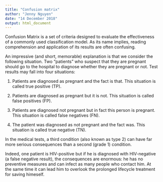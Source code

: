 ---
title: "Confusion matrix"
author: "Jenny Nguyen"
date: "14 December 2018"
output: html_document
---



Confusion Matrix is a set of criteria designed to evaluate the effectiveness of a commonly used classification model. As its name implies, reading comprehension and application of its results are often confusing.


An impressive (and short, memorable) explanation is that we consider the following situation. Two "patients" who suspect that they are pregnant should go to the hospital to diagnose whether they are pregnant or not. Test results may fall into four situations:

1. Patients are diagnosed as pregnant and the fact is that. This situation is called true positive (TP).

2. Patients are diagnosed as pregnant but it is not. This situation is called false positives (FP).

3. Patients are diagnosed not pregnant but in fact this person is pregnant. This situation is called false negatives (FN).

4. The patient was diagnosed as not pregnant and the fact was. This situation is called true negative (TN).


In the medical tests, a third condition (also known as type 2) can have far more serious consequences than a second (grade 1) condition.


Indeed, one patient is HIV-positive but if he is diagnosed with HIV-negative (a false negative result), the consequences are enormous:  he has no preventive measures and can infect as many people who contact him. At the same time it can lead him to overlook the prolonged lifecycle treatment for saving himeself.





